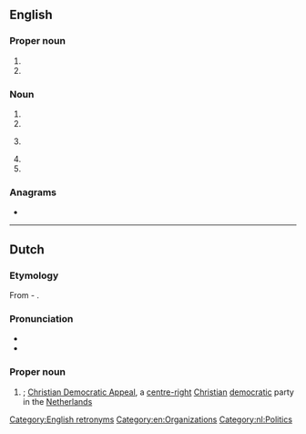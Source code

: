 {{also|CdA}}
==English==

===Proper noun===
{{en-proper noun}}

# {{initialism of|en||Canadian Dental Association}}
# {{initialism of|en||Copper Development Association}}

===Noun===
{{en-noun|~}}

# {{init of|en|[[clean]], [[dry]] [[air]]}}
# {{init of|en|[[compact disk]] [[audio]]}}
# {{lb|en|legal}} {{init of|en|[[criminal]] [[defense]] [[attorney]]}}
# {{init of|en|[[w:Continuous Descent Approach|Continuous Descent Approach]]}}
# {{init of|en|[[critical]] [[discourse]] [[analysis]]}}

===Anagrams===
* {{anagrams|en|a=acd|ACD|ADC|CAD|D.Ac.|DAC|DAc|DAc.|DCA|cad|cad.}}

[[Category:English retronyms]]
[[Category:en:Organizations]]

----

==Dutch==

===Etymology===
From {{m|nl|christen|Christen}}-{{m|nl|democratisch|Democratisch}} {{m|nl|appèl|Appèl}}.

===Pronunciation===
* {{IPA|nl|/seːdeːˈaː/}}
* {{audio|nl|Nl-CDA.ogg|Audio}}

===Proper noun===
{{nl-proper noun|n}}

# {{initialism of|nl|[[christendemocratisch|Christen-Democratisch]] [[appel|Appel]]}}; [[w:Christian Democratic Appeal|Christian Democratic Appeal]], a [[centre-right]] [[Christian]] [[democratic]] party in the [[Netherlands]]

[[Category:nl:Politics]]